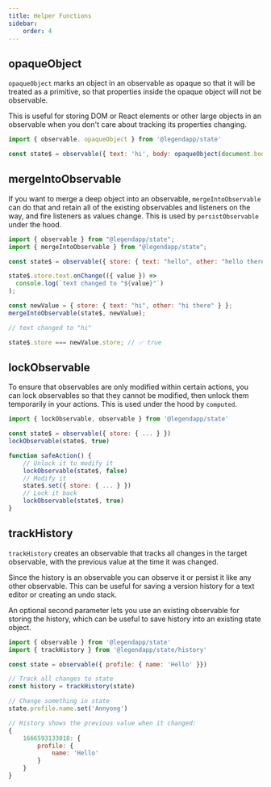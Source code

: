 ```yaml
---
title: Helper Functions
sidebar:
    order: 4
---
```


## opaqueObject

`opaqueObject` marks an object in an observable as opaque so that it will be treated as a primitive, so that properties inside the opaque object will not be observable.

This is useful for storing DOM or React elements or other large objects in an observable when you don't care about tracking its properties changing.

```js
import { observable. opaqueObject } from '@legendapp/state'

const state$ = observable({ text: 'hi', body: opaqueObject(document.body) })
```

## mergeIntoObservable

If you want to merge a deep object into an observable, `mergeIntoObservable` can do that and retain all of the existing observables and listeners on the way, and fire listeners as values change. This is used by `persistObservable` under the hood.

```js
import { observable } from "@legendapp/state";
import { mergeIntoObservable } from "@legendapp/state";

const state$ = observable({ store: { text: "hello", other: "hello there" } });

state$.store.text.onChange(({ value }) =>
  console.log(`text changed to "${value}"`)
);

const newValue = { store: { text: "hi", other: "hi there" } };
mergeIntoObservable(state$, newValue);

// text changed to "hi"

state$.store === newValue.store; // ✅ true
```

## lockObservable

To ensure that observables are only modified within certain actions, you can lock observables so that they cannot be modified, then unlock them temporarily in your actions. This is used under the hood by `computed`.

```js
import { lockObservable, observable } from '@legendapp/state'

const state$ = observable({ store: { ... } })
lockObservable(state$, true)

function safeAction() {
    // Unlock it to modify it
    lockObservable(state$, false)
    // Modify it
    state$.set({ store: { ... } })
    // Lock it back
    lockObservable(state$, true)
}
```

## trackHistory

`trackHistory` creates an observable that tracks all changes in the target observable, with the previous value at the time it was changed.

Since the history is an observable you can observe it or persist it like any other observable. This can be useful for saving a version history for a text editor or creating an undo stack.

An optional second parameter lets you use an existing observable for storing the history, which can be useful to save history into an existing state object.

```js
import { observable } from '@legendapp/state'
import { trackHistory } from '@legendapp/state/history'

const state = observable({ profile: { name: 'Hello' }})

// Track all changes to state
const history = trackHistory(state)

// Change something in state
state.profile.name.set('Annyong')

// History shows the previous value when it changed:
{
    1666593133018: {
        profile: {
            name: 'Hello'
        }
    }
}
```
